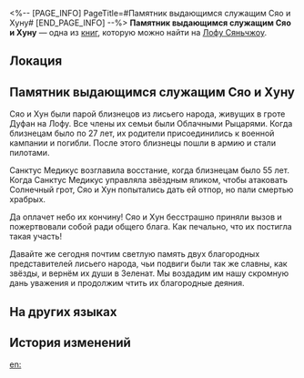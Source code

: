 <%-- [PAGE_INFO]
PageTitle=#Памятник выдающимся служащим Сяо и Хуну#
[END_PAGE_INFO] --%>
{{Дополнить}}
{{Книга Инфобокс
|id           = 246
|partIds      = 190491
|Название     = 
|Изображение  = Иконка рукописи с Лофу Сяньчжоу.png
|Мир          = Лофу Сяньчжоу
|Томов        = 1
|Автор        = <!--нужно добавить-->
|Описание     = В битве против Учеников Санктус Медикус сложили головы двое воинов из лисьего народа. Их соратники написали традиционные некрологи лисьего народа, чтобы выразить свою скорбь.
|Том1         = {{tx}}
|Источник1    = {{tx|Отсутствует источник}}
|Персонажи    = 
|Фракции      = 
}}
'''Памятник выдающимся служащим Сяо и Хуну''' — одна из [[Книги|книг]], которую можно найти на [[Лофу Сяньчжоу]].

==Локация==
{{Отметка карты|<!--название карты-->|<!--id отметки-->}}

==Памятник выдающимся служащим Сяо и Хуну==
Сяо и Хун были парой близнецов из лисьего народа, живущих в гроте Дуфан на Лофу. Все члены их семьи были Облачными Рыцарями. Когда близнецам было по 27 лет, их родители присоединились к военной кампании и погибли. После этого близнецы пошли в армию и стали пилотами.

Санктус Медикус возглавила восстание, когда близнецам было 55 лет. Когда Санктус Медикус управляла звёздным яликом, чтобы атаковать Солнечный грот, Сяо и Хун попытались дать ей отпор, но пали смертью храбрых.

Да оплачет небо их кончину! Сяо и Хун бесстрашно приняли вызов и пожертвовали собой ради общего блага. Как печально, что их постигла такая участь!

Давайте же сегодня почтим светлую память двух благородных представителей лисьего народа, чьи подвиги были так же славны, как звёзды, и вернём их души в Зеленат. Мы воздадим им нашу скромную дань уважения и продолжим чтить их благородные деяния.

==На других языках==
{{На других языках
|en   = Memorial to the Illustrious Officials Xiao and Hong
|zhs  = 祭晓虹二公文
|zht  = 祭曉虹二公文
|ja   = 暁虹二公弔文
|ko   = 효와 홍을 기리는 공문
|es   = Homenaje a los oficiales Xiao y Hong
|fr   = Hommage aux illustres officiers Xiao et Hong
|ru   = Памятник выдающимся служащим Сяо и Хуну
|th   = หนังสืออนุสรณ์ไว้อาลัยแก่เจ้าหน้าที่ Xiao กับ Hong
|vi   = Văn Tế Xiao Và Hong
|de   = Denkmal für die ehrenwerten Beamten Xiao und Hong
|id   = Tulisan Peringatan untuk Pilot Xiao dan Hong
|pt   = Memorial para os Ilustres Oficiais Xiao e Hong
}}

==История изменений==
{{История изменений|3.5}}

[[en:]]